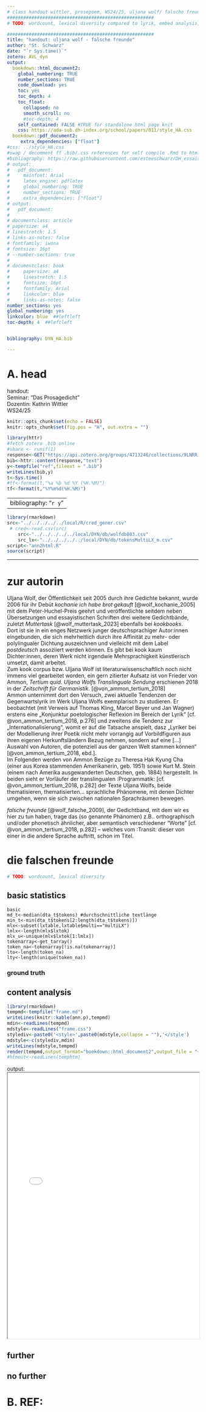 ```yaml
---
# class handout wittler, prosepoem, WS24/25, uljana wolf/ falsche freunde
######################################################
# TODO: wordcount, lexical diversity compared to lyrik, embed analysis, pdf export

######################################################
title: "handout: uljana wolf - falsche freunde"
author: "St. Schwarz"
date: "`r Sys.time()`"
zotero: AVL_dyn
output:
  bookdown::html_document2:
    global_numbering: TRUE
    number_sections: TRUE
    code_download: yes
    toc: yes
    toc_depth: 4
    toc_float:
      collapsed: no
      smooth_scroll: no
      #toc-depth: 4
    self_contained: FALSE #TRUE for standalone html page knit
    css: https://ada-sub.dh-index.org/school/papers/011/style_HA.css
  bookdown::pdf_document2:
     extra_dependencies: ["float"]
#css: ../style_HA.css
#swap / decomment ff .bib/.css references for self compile .Rmd to html
#bibliography: https://raw.githubusercontent.com/esteeschwarz/DH_essais/main/sections/DYN/DYN_HA/DYN_HA.bib
# output:
#   pdf_document:
#     mainfont: Arial
#     latex_engine: pdflatex
#     global_numbering: TRUE
#     number_sections: TRUE
#     extra_dependencies: ["float"]
# output:
#   pdf_document:
#   
# documentclass: article
# papersize: a4
# linestretch: 1.5
# links-as-notes: false
# fontfamily: iwona
# fontsize: 16pt
# --number-sections: true
# 
# documentclass: book    
#     papersize: a4
#     linestretch: 1.5
#     fontsize: 16pt
#     fontfamily: Arial
#     linkcolor: blue
#     links-as-notes: false
number_sections: yes
global_numbering: yes
linkcolor: blue  ##leftleft
toc-depth: 4  ##leftleft


bibliography: DYN_HA.bib

---
```


# A. head
handout:   
Seminar: "Das Prosagedicht"    
Dozentin: Kathrin Wittler   
WS24/25     

```r
knitr::opts_chunk$set(echo = FALSE)
knitr::opts_chunk$set(fig.pos = "H", out.extra = "")
```

```r
library(httr)
#fetch zotero .bib online
#share <- runif(1)
response<-GET("https://api.zotero.org/groups/4713246/collections/9LNRRJQN/items/top?format=bibtex")
bib<-httr::content(response,"text")
y<-tempfile("ref",fileext = ".bib")
writeLines(bib,y)
t<-Sys.time()
#tf<-format(t,"%a %b %d %Y (%H.%M)")
tf<-format(t,"%Y%m%d(%H.%M)")
```

---
bibliography: "`r y`"
---

```r
library(rmarkdown)
src<-"../../../../../local/R/cred_gener.csv"
 # cred<-read.csv(src)
    src<-"../../../../../local/DYN/db/wolfdb003.csv"
    src_lx<-"../../../../../local/DYN/db/tokensMultiLX_m.csv"
script<-"ann2html.R"
source(script)
```

---

# zur autorin

Uljana Wolf, der Öffentlichkeit seit 2005 durch ihre Gedichte bekannt, wurde 2006 für ihr Debüt *kochanie ich habe brot gekauft* [@wolf_kochanie_2005] mit dem Peter-Huchel-Preis geehrt und veröffentlichte seitdem neben Übersetzungen und essayistischen Schriften drei weitere Gedichtbände, zuletzt *Muttertask* [@wolf_muttertask_2023] ebenfalls bei *kookbooks*.  
Dort ist sie in ein enges Netzwerk junger deutschsprachiger Autor:innen eingebunden, die sich mehrheitlich durch ihre Affinität zu mehr- oder polylingualer Dichtung auszeichnen und vielleicht mit dem Label *postdeutsch* assoziiert werden können. Es gibt bei kook kaum Dichter:innen, deren Werk nicht irgendwie Mehrsprachigkeit künstlerisch umsetzt, damit arbeitet.  
Zum kook corpus bzw. Uljana Wolf ist literaturwissenschaftlich noch nicht immens viel gearbeitet worden, ein gern zitierter Aufsatz ist von Frieder von Ammon, *Tertium quid. Uljana Wolfs Translinguale Sendung* erschienen 2018 in der  *Zeitschrift für Germanistik*. [@von_ammon_tertium_2018]   
Ammon unternimmt dort den Versuch, zwei aktuelle Tendenzen der Gegenwartslyrik im Werk Uljana Wolfs exemplarisch zu studieren. Er beobachtet (mit Verweis auf Thomas Kling, Marcel Beyer und Jan Wagner) erstens eine „Konjunktur poetologischer Reflexion im Bereich der Lyrik“ [cf. @von_ammon_tertium_2018, p.276] und zweitens die Tendenz zur „Internationalisierung“, womit er auf die Tatsache anspielt, dasz „Lyriker bei der Modellierung ihrer Poetik nicht mehr vorrangig auf Vorbildfiguren aus ihren eigenen Herkunftsländern Bezug nehmen, sondern auf eine […] Auswahl von Autoren, die potenziell aus der ganzen Welt stammen können“ [@von_ammon_tertium_2018, ebd.].  
Im Folgenden werden von Ammon Bezüge zu Theresa Hak Kyung Cha (einer aus Korea stammenden Amerikanerin, geb. 1951) sowie Kurt M. Stein (einem nach Amerika ausgewanderten Deutschen, geb. 1884) hergestellt. In beiden sieht er Vorläufer der translingualen :Programmatik: [cf. @von_ammon_tertium_2018, p.282] der Texte Uljana Wolfs, beide thematisieren, thematisierten… sprachliche Phänomene, mit denen Dichter umgehen, wenn sie sich zwischen nationalen Sprachräumen bewegen.   

*falsche freunde* [@wolf_falsche_2009], der Gedichtband, mit dem wir es hier zu tun haben, trage das (so genannte Phänomen) z.B.. orthographisch und/oder phonetisch ähnlicher, aber semantisch verschiedener "Worte" [cf. @von_ammon_tertium_2018, p.282] – welches vom :Transit: dieser von einer in die andere Sprache auftritt, schon im Titel. 

# die falschen freunde
```r
# TODO: wordcount, lexical diversity
```

## basic statistics
```
{ basic, eval=F,echo = FALSE,warning=FALSE}
md_t<-median(dta_t$tokens) #durchschnittliche textlänge
min_t<-min(dta_t$tokens[2:length(dta_t$tokens)])
mlx<-subset(lxtable,lxtable$multi=="multiLX")
lmlx<-length(mlx$lxtok)
mlx_u<-unique(mlx$lxtok[1:lmlx])
tokenarray<-get_tarray()
token_na<-tokenarray[!is.na(tokenarray)]
lto<-length(token_na)
lty<-length(unique(token_na))
```

### ground truth
<!--Die ` lc` Texte (Lyrik und lyrische oder experimentelle Prosa) haben einen Umfang von ` lto` Wörtern (tokens), die sich in ` lty` distinct types einteilen lassen, die type/token ratio, ein Indikator für *lexical diversity*, beträgt demnach ` lty/lto`. Die durchschnittliche Textlänge (median) beträgt ` md_t` Wörter. Wir haben noch keine Vergleichswerte, die sinnvoll wären...
-->

## content analysis
```r
library(rmarkdown)
tempmd<-tempfile("frame.md")
writeLines(knitr::kable(ann.p),tempmd)
mdin<-readLines(tempmd)
mdstyle<-readLines("frame.css")
stylediv<-paste0('<style>',paste0(mdstyle,collapse = ""),'</style')
mdstyle<-c(stylediv,mdin)
writeLines(mdstyle,tempmd)
render(tempmd,output_format="bookdown::html_document2",output_file = "~/Documents/GitHub/SPUND-LX/szondi/WITprose/frameout.html")
#htmout<-readLines(temphtm)

```
output:
<iframe src="frameout.html" width="100%" height="700px"></iframe>

## further
no further
---

# B. REF:
